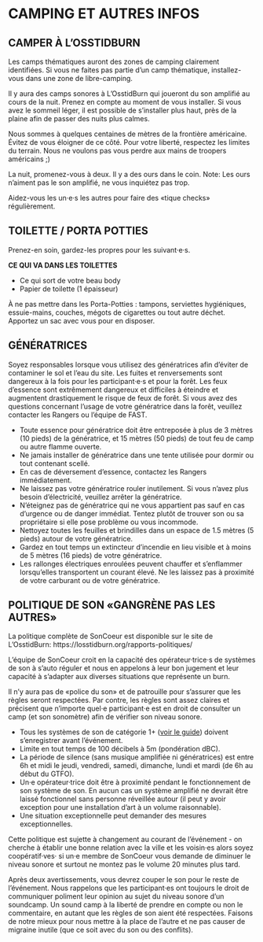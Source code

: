 # CAMPING ET AUTRES INFOS {-}

<h2><span>CAMPER À L’OSSTIDBURN </span></h2> 


Les camps thématiques auront des zones de camping clairement identifiées. Si vous ne faites pas partie d’un camp thématique, installez-vous dans une zone de libre-camping. 

Il y aura des camps sonores à L’OsstidBurn qui joueront du son amplifié au cours de la nuit. Prenez en compte au moment de vous installer. Si vous avez le sommeil léger, il est possible de s'installer plus haut, près de la plaine afin de passer des nuits plus calmes. 

Nous sommes à quelques centaines de mètres de la  frontière américaine. Évitez de vous éloigner de ce  côté. Pour votre liberté, respectez les limites du  terrain. Nous ne voulons pas vous perdre aux mains de troopers américains ;)  

La nuit, promenez-vous à deux. Il y a des ours dans le coin. Note: Les ours n’aiment pas le son amplifié, ne vous inquiétez pas trop. 

Aidez-vous les un·e·s les autres pour faire des «tique checks» régulièrement.

<h2><span> TOILETTE / PORTA POTTIES </span></h2>  

Prenez-en soin, gardez-les propres pour les suivant·e·s.  

**CE QUI VA DANS LES TOILETTES**

* Ce qui sort de votre beau body  
* Papier de toilette (1 épaisseur) 

À ne pas mettre dans les Porta-Potties : tampons, serviettes hygiéniques, essuie-mains, couches, mégots de cigarettes ou tout autre déchet. Apportez un sac avec vous pour en disposer.  


<h2><span> GÉNÉRATRICES </span></h2>

Soyez responsables lorsque vous utilisez des génératrices afin d’éviter de contaminer le sol et l’eau du site. Les fuites et renversements sont dangereux à la fois pour les participant·e·s et pour la forêt. Les feux d’essence sont extrêmement dangereux et difficiles à éteindre et augmentent drastiquement le risque de feux de forêt. Si vous avez des questions concernant l’usage de votre génératrice dans la forêt, veuillez contacter les Rangers ou l’équipe de FAST. 

* Toute essence pour génératrice doit être entreposée à plus de 3 mètres (10 pieds) de la génératrice, et 15 mètres (50 pieds) de tout feu de camp ou autre flamme ouverte. 
* Ne jamais installer de génératrice dans une tente utilisée pour dormir ou tout contenant scellé. 
* En cas de déversement d’essence, contactez les Rangers immédiatement. 
* Ne laissez pas votre génératrice rouler inutilement. Si vous n’avez plus besoin d’électricité, veuillez arrêter la génératrice. 
* N’éteignez pas de génératrice qui ne vous appartient  pas sauf en cas d’urgence ou de danger immédiat. Tentez plutôt de trouver son ou sa propriétaire si elle pose problème ou vous incommode. 
* Nettoyez toutes les feuilles et brindilles dans un espace de 1.5 mètres (5 pieds) autour de votre génératrice. 
* Gardez en tout temps un extincteur d’incendie en lieu visible et à moins de 5 mètres (16 pieds) de votre génératrice. 
* Les rallonges électriques enroulées peuvent chauffer et s’enflammer lorsqu’elles transportent un courant élevé. Ne les laissez pas à proximité de votre carburant ou de votre génératrice. 


<h2><span> POLITIQUE DE SON
«GANGRÈNE PAS LES AUTRES»  </span></h2>  

La politique complète de SonCoeur est disponible sur le site de L’OsstidBurn: 
https://losstidburn.org/rapports-politiques/

L’équipe de SonCoeur croit en la capacité des opérateur·trice·s de systèmes de son à s’auto réguler et nous en appelons à leur bon jugement et leur capacité à s’adapter aux diverses situations que représente un burn. 

Il n’y aura pas de «police du son» et de patrouille pour s’assurer que les règles seront respectées. Par contre, les règles sont assez claires et précisent que n’importe quel·e participant·e est en droit de consulter un camp (et son sonomètre) afin de vérifier son niveau sonore. 

* Tous les systèmes de son de catégorie 1+  ([voir le guide](https://docs.google.com/document/d/14ef80A8L4MoYyTf9886PC7QEXWQJGnkqpgbeklcFgjI/edit?tab=t.0#heading=h.d5k4muil36kw)) doivent s’enregistrer avant  l’événement. 
* Limite en tout temps de 100 décibels à 5m (pondération dBC). 
* La période de silence (sans musique amplifiée ni génératrices) est entre 6h et midi le jeudi, vendredi, samedi, dimanche, lundi et mardi (de 6h au début du GTFO). 
* Un·e opérateur·trice doit être à proximité pendant le fonctionnement de son système de son. En aucun cas un système amplifié ne devrait être laissé fonctionnel sans personne réveillée autour (il peut y avoir exception pour une installation d’art à un volume raisonnable). 
* Une situation exceptionnelle peut demander des mesures exceptionnelles.


Cette politique est sujette à changement au courant de l’événement - on cherche à établir une bonne relation avec la ville et les voisin·es alors soyez coopératif·ves· si un·e membre de SonCoeur vous demande de diminuer le niveau sonore et surtout ne montez pas le volume 20 minutes plus tard.


Après deux avertissements, vous devrez couper le son pour le reste de l’événement. 
Nous rappelons que les participant·es ont toujours le droit de communiquer poliment leur opinion au sujet du niveau sonore d’un soundcamp. Un sound camp à la liberté de prendre en compte ou non le commentaire, en autant que les règles de son aient été respectées. Faisons de notre mieux pour nous mettre à la place de l’autre et ne pas causer de migraine inutile (que ce soit avec du son ou des conflits). 




